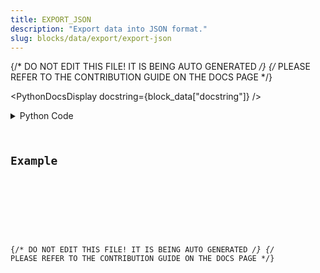 ```yaml
---
title: EXPORT_JSON
description: "Export data into JSON format."
slug: blocks/data/export/export-json
---
```


{/* DO NOT EDIT THIS FILE! IT IS BEING AUTO GENERATED */}
{/* PLEASE REFER TO THE CONTRIBUTION GUIDE ON THE DOCS PAGE */}


<PythonDocsDisplay docstring={block_data["docstring"]} />
<details>
<summary>Python Code</summary>



<Code code={pythonCode} lang="py" wrap theme="dracula" />

[Find this Flojoy Block on GitHub](https://github.com/flojoy-ai/blocks/blob/main/blocks/DATA/EXPORT/EXPORT_JSON/EXPORT_JSON.py)

</details>

## Example


<GetHelpWidget />


<AppDisplay app={app} blockName="EXPORT_JSON" client:visible />


<Example />

{/* DO NOT EDIT THIS FILE! IT IS BEING AUTO GENERATED */}
{/* PLEASE REFER TO THE CONTRIBUTION GUIDE ON THE DOCS PAGE */}
